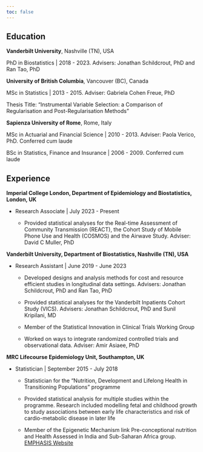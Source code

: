 ```yaml
---
toc: false
---
```


## Education

**Vanderbilt University**, Nashville (TN), USA

PhD in Biostatistics \| 2018 - 2023. Advisers: Jonathan Schildcrout, PhD and Ran Tao, PhD

**University of British Columbia**, Vancouver (BC), Canada

MSc in Statistics \| 2013 - 2015. Adviser: Gabriela Cohen Freue, PhD

Thesis Title: "Instrumental Variable Selection: a Comparison of Regularisation and Post-Regularisation Methods"

**Sapienza University of Rome**, Rome, Italy

MSc in Actuarial and Financial Science \| 2010 - 2013. Adviser: Paola Verico, PhD. Conferred cum laude

BSc in Statistics, Finance and Insurance \| 2006 - 2009. Conferred cum laude

## Experience

**Imperial College London, Department of Epidemiology and Biostatistics, London, UK**

- Research Associate \| July 2023 - Present

    - Provided statistical analyses for the Real-time Assessment of Community Transmission (REACT), the Cohort Study of Mobile Phone Use and Health (COSMOS) and the Airwave Study. Adviser: David C Muller, PhD

**Vanderbilt University, Department of Biostatistics, Nashville (TN), USA**

-   Research Assistant \| June 2019 - June 2023

    -   Developed designs and analysis methods for cost and resource efficient studies in longitudinal data settings. Advisers: Jonathan Schildcrout, PhD and Ran Tao, PhD

    -   Provided statistical analyses for the Vanderbilt Inpatients Cohort Study (VICS). Advisers: Jonathan Schildcrout, PhD and Sunil Kripilani, MD

    -   Member of the Statistical Innovation in Clinical Trials Working Group

    -   Worked on ways to integrate randomized controlled trials and observational data. Adviser: Amir Asiaee, PhD

**MRC Lifecourse Epidemiology Unit, Southampton, UK**

-   Statistician \| September 2015 - July 2018

    -   Statistician for the "Nutrition, Development and Lifelong Health in Transitioning Populations" programme

    -   Provided statistical analysis for multiple studies within the programme. Research included modelling fetal and childhood growth to study associations between early life characteristics and risk of cardio-metabolic disease in later life

    -   Member of the Epigenetic Mechanism link Pre-conceptional nutrition and Health Assessed in India and Sub-Saharan Africa group. [EMPHASIS Website](https://www.emphasisstudy.org)

